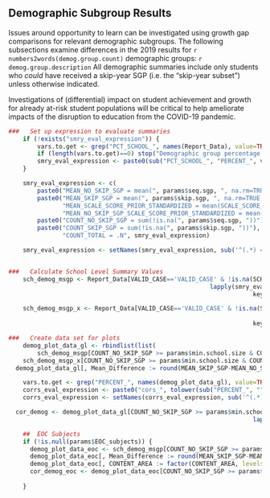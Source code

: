 ##  Demographic Subgroup Results

Issues around opportunity to learn can be investigated using growth gap comparisons for relevant demographic subgroups. The following subsections examine differences in the 2019 results for `r numbers2words(demog.group.count)` demographic groups: `r demog.group.description` All demographic summaries include only students who *could* have received a skip-year SGP (i.e. the "skip-year subset") unless otherwise indicated.

Investigations of (differential) impact on student achievement and growth for already at-risk student populations will be critical to help ameliorate impacts of the disruption to education from the COVID-19 pandemic.

```r
###   Set up expression to evaluate summaries
	if (!exists("smry_eval_expression")) {
		vars.to.get <- grep("PCT_SCHOOL_", names(Report_Data), value=TRUE)
		if (length(vars.to.get)==0) stop("Demographic group percentage variables need to be established externally first.")
		smry_eval_expression <- paste0(sub("PCT_SCHOOL_", "PERCENT_", vars.to.get), " = ", vars.to.get, "[1]")
	}

	smry_eval_expression <- c(
		paste0("MEAN_NO_SKIP_SGP = mean(", params$seq.sgp, ", na.rm=TRUE)"),
		paste0("MEAN_SKIP_SGP = mean(", params$skip.sgp, ", na.rm=TRUE)"),
		       "MEAN_SCALE_SCORE_PRIOR_STANDARDIZED = mean(SCALE_SCORE_PRIOR_STANDARDIZED, na.rm=TRUE)",
		       "MEAN_NO_SKIP_SGP_SCALE_SCORE_PRIOR_STANDARDIZED = mean(NO_SKIP_SGP_SCALE_SCORE_PRIOR_STANDARDIZED, na.rm=TRUE)",
		paste0("COUNT_NO_SKIP_SGP = sum(!is.na(", params$seq.sgp, "))"),
		paste0("COUNT_SKIP_SGP = sum(!is.na(", params$skip.sgp, "))"),
		       "COUNT_TOTAL = .N", smry_eval_expression)

	smry_eval_expression <- setNames(smry_eval_expression, sub('^(.*) = .*', '\\1', smry_eval_expression))


###   Calculate School Level Summary Values
	sch_demog_msgp <- Report_Data[VALID_CASE=='VALID_CASE' & !is.na(SCHOOL_NUMBER),
	              										lapply(smry_eval_expression, function(f) eval(parse(text=f))),
																	keyby = c("CONTENT_AREA", "SCHOOL_NUMBER")] # by = .(CONTENT_AREA, SCHOOL_NUMBER)]

	sch_demog_msgp_x <- Report_Data[VALID_CASE=='VALID_CASE' & !is.na(SCHOOL_NUMBER) & GRADE %in% params$skip.grades,
																		lapply(smry_eval_expression, function(f) eval(parse(text=f))),
																	keyby = c("CONTENT_AREA", "SCHOOL_NUMBER")]

###   Create data set for plots
	demog_plot_data_gl <- rbindlist(list(
		sch_demog_msgp[COUNT_NO_SKIP_SGP >= params$min.school.size & COUNT_SKIP_SGP >= params$min.school.size & CONTENT_AREA %in% params$GL_subjects][, Schools := "All Schools"],
    sch_demog_msgp_x[COUNT_NO_SKIP_SGP >= params$min.school.size & COUNT_SKIP_SGP >= params$min.school.size & CONTENT_AREA %in% params$GL_subjects][, Schools := "Skip-Year Subset"]))
  demog_plot_data_gl[, Mean_Difference := round(MEAN_SKIP_SGP-MEAN_NO_SKIP_SGP, 2)] # NOT absolute

	vars.to.get <- grep("PERCENT_", names(demog_plot_data_gl), value=TRUE)
	corrs_eval_expression <- paste0("cors_", tolower(sub("PERCENT_", "", vars.to.get)), " = round(cor(Mean_Difference, ", vars.to.get, ", use='complete.obs'), 2)")
	corrs_eval_expression <- setNames(corrs_eval_expression, sub('^(.*) = .*', '\\1', corrs_eval_expression))

  cor_demog <- demog_plot_data_gl[COUNT_NO_SKIP_SGP >= params$min.school.size & COUNT_SKIP_SGP >= params$min.school.size & !is.na(MEAN_SKIP_SGP),
  																	lapply(corrs_eval_expression, function(f) eval(parse(text=f))), keyby=c("CONTENT_AREA", "Schools")]

	##  EOC Subjects
	if (!is.null(params$EOC_subjects)) {
	  demog_plot_data_eoc <- sch_demog_msgp[COUNT_NO_SKIP_SGP >= params$min.school.size & COUNT_SKIP_SGP >= params$min.school.size & CONTENT_AREA %in% params$EOC_subjects]
	  demog_plot_data_eoc[, Mean_Difference := round(MEAN_SKIP_SGP-MEAN_NO_SKIP_SGP, 2)] # NOT absolute
	  demog_plot_data_eoc[, CONTENT_AREA := factor(CONTENT_AREA, levels = params$EOC_subjects, labels = sapply(params$EOC_subjects, capwords))]
	  cor_demog_eoc <- demog_plot_data_eoc[COUNT_NO_SKIP_SGP >= params$min.school.size & COUNT_SKIP_SGP >= params$min.school.size & !is.na(MEAN_SKIP_SGP),
	  																	lapply(corrs_eval_expression, function(f) eval(parse(text=f))), keyby="CONTENT_AREA"]
	}
```
